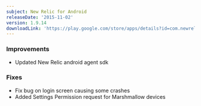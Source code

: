 ```yaml
---
subject: New Relic for Android
releaseDate: '2015-11-02'
version: 1.9.14
downloadLink: 'https://play.google.com/store/apps/details?id=com.newrelic.rpm'
---
```


### Improvements

* Updated New Relic android agent sdk

### Fixes

* Fix bug on login screen causing some crashes
* Added Settings Permission request for Marshmallow devices
